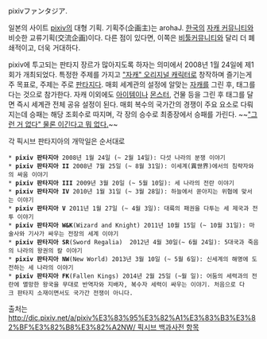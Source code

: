 pixivファンタジア.

일본의 사이트 [[pixiv]]의 대형 기획. 기획주(企画主)는 arohaJ. [[한국]]의 [[자캐 커뮤니티]]와 비슷한 교류기획(交流企画)이다. 다른 점이 있다면, 이쪽은 [[비툴커뮤니티]]와 달리 더 폐쇄적이고, 더욱 거대하다.

pixiv에 투고되는 판타지 장르가 많아지도록 하자는 의미에서 2008년 1월 24일에 제1회가 개최되었다. 특정한 주제를 가지고 [["자캐" 오리지널 캐릭터]]로 창작하며 즐기는게 주 목표로, 주제는 주로 [[판타지]]다. 매회 세계관의 설정에 알맞는 [[자캐]]를 그린 후, 태그를 다는 것으로 참가한다. 자캐 이외에도 [[아이템]]이나 [[몬스터]], 건물 등을 그린 후 태그를 달면 즉시 세계관 전체 공유 설정이 된다. 매회 복수의 국가간의 경쟁이 주요 요소로 다뤄지는데 승패는 해당 조회수로 따지며, 각 장의 승수로 최종장에서 승패를 가린다. ~~[["그런 거 없다" 물론 이긴다고 뭐 없다.]]~~

각 픽시브 판타지아의 개막일은 순서대로

 * '''pixiv 판타지아''' 2008년 1월 24일 (~ 2월 14일): 다섯 나라의 분쟁 이야기
 * '''pixiv 판타지아 II''' 2008년 7월 25일 (~ 8월 31일): 이세계(異世界)에서의 침략자와의 싸움 이야기
 * '''pixiv 판타지아 III''' 2009년 3월 20일 (~ 5월 10일): 세 나라의 전란 이야기
 * '''pixiv 판타지아 IV''' 2010년 1월 31일 (~ 3월 28일): 하늘에서 쏟아지는 위협에 맞서는 이야기
 * '''pixiv 판타지아 V''' 2011년 1월 27일 (~ 4월 3일): 대륙의 패권을 다투는 세 제국과 전투 이야기
 * '''pixiv 판타지아 W&K'''(Wizard and Knight) 2011년 10월 15일 (~ 10월 31일): 마술사와 기사가 싸우는 전장의 세계 이야기
 * '''pixiv 판타지아 SR'''(Sword Regalia)  2012년 4월 30일(~ 6월 24일): 5대국과 죽음의 나라의 왕권의 칼 이야기
 * '''pixiv 판타지아 NW'''(New World) 2013년 3월 10일 (~ 5월 6일): 신세계의 해명에 도전하는 세 나라의 이야기
 * '''pixiv 판타지아 FK'''(Fallen Kings) 2014년 2월 25일 (~월 일): 어둠의 세력과의 전란에 멸망한 왕국을 무대로 반역자와 지배자, 복수자 세력이 싸우는 이야기. 처음으로 다크 판타지 소재이면서도 국가간 전쟁이 아니다.

출처는 [[http://dic.pixiv.net/a/pixiv%E3%83%95%E3%82%A1%E3%83%B3%E3%82%BF%E3%82%B8%E3%82%A2NW/ 픽시브 백과사전 항목]]
